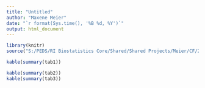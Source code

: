 ---
title: "Untitled"
author: "Maxene Meier"
date: "`r format(Sys.time(), '%B %d, %Y')`"
output: html_document
---

```{r,echo=FALSE,message=FALSE,warning=FALSE}
library(knitr)
source("S:/PEDS/RI Biostatistics Core/Shared/Shared Projects/Meier/CF/2020.10.27 - Zemanick - sweat test/prog/p001.R")

kable(summary(tab1))
```

```{r,echo=FALSE,message=FALSE,warning=FALSE}
kable(summary(tab2))
kable(summary(tab3))
```